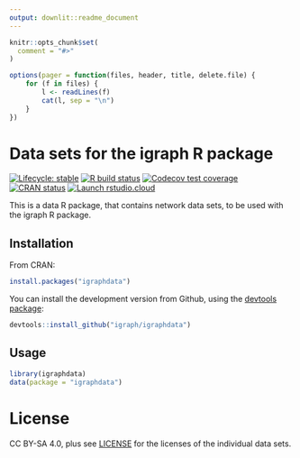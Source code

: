 ```yaml
---
output: downlit::readme_document
---
```


<!-- README.md is generated from README.Rmd. Please edit that file -->


```r
knitr::opts_chunk$set(
  comment = "#>"
)
```

```r
options(pager = function(files, header, title, delete.file) {
	for (f in files) {
		l <- readLines(f)
		cat(l, sep = "\n")
	}
})
```

# Data sets for the igraph R package

<!-- badges: start -->
[![Lifecycle: stable](https://img.shields.io/badge/lifecycle-stable-brightgreen.svg)](https://lifecycle.r-lib.org/articles/stages.html)
[![R build status](https://github.com/igraph/igraphdata/workflows/rcc/badge.svg)](https://github.com/igraph/igraphdata/actions)
[![Codecov test coverage](https://codecov.io/gh/igraph/igraphdata/branch/main/graph/badge.svg)](https://app.codecov.io/gh/igraph/igraphdata?branch=main)
[![CRAN status](https://www.r-pkg.org/badges/version/igraphdata)](https://CRAN.R-project.org/package=igraphdata)
[![Launch rstudio.cloud](https://img.shields.io/badge/rstudio-cloud-blue.svg)](https://rstudio.cloud/project/523482)
<!-- badges: end -->

This is a data R package, that contains network data sets,
to be used with the igraph R package.

## Installation

From CRAN:

```r
install.packages("igraphdata")
```

You can install the development version from Github, using the
[devtools package](https://github.com/r-lib/devtools):

```r
devtools::install_github("igraph/igraphdata")
```

## Usage

```r
library(igraphdata)
data(package = "igraphdata")
```

# License

CC BY-SA 4.0, plus see [LICENSE](LICENSE) for the licenses of the
individual data sets.
